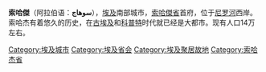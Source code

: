 {{Infobox Settlement
<!--See the Table at Infobox Settlement for all fields and descriptions of usage-->
<!-- Basic info  ---------------->
|name          =索哈杰
|other_name             =
|native_name            =  <!-- for cities whose native name is not in English -->
|nickname               = 
|settlement_type        =
|motto                  =
<!-- images and maps  ----------->
|image_skyline          = Sohag skyline.JPG
|imagesize              =300px
|image_caption          =
|image_flag             = 
|flag_size              =
|image_seal             = 
|seal_size              =
|image_shield           = 
|shield_size            =
|image_map              = 
|mapsize                =
|map_caption            = 
|pushpin_map            = Egypt<!-- the name of a location map as per http://en.wikipedia.org/wiki/Template:Location_map -->
|pushpin_label_position =bottom
|pushpin_mapsize        =300
|pushpin_map_caption    =索哈杰在埃及的位置
<!-- Location ------------------>
|subdivision_type       = 国家
|subdivision_name       = {{flag|Egypt}}
|subdivision_type1      = [[埃及行政区划|省]]
|subdivision_name1      = [[索哈杰省|索哈杰省]]
|subdivision_type2      =
|subdivision_name2      = 
|subdivision_type3      =
|subdivision_name3      = 
|<!-- Politics ----------------->
|government_footnotes   =
|government_type        =
|leader_title           =
|leader_name            =
|leader_title1          =  <!-- for places with, say, both a mayor and a city manager -->
|leader_name1           =
|established_title      =  <!-- Settled -->
|established_date       = 
<!-- Area    --------------------->
|area_magnitude         = 
|unit_pref                =Imperial <!--Enter: Imperial, if Imperial (metric) is desired-->
|area_footnotes           =
|area_total_km2           = <!-- ALL fields dealing with a measurements are subject to automatic unit conversion-->
|area_land_km2            = <!--See table @ Template:Infobox Settlement for details on automatic unit conversion-->
<!-- Population   ----------------------->
|population_as_of               =
|population_footnotes           =
|population_note                =
|population_total               = 140000
|population_density_km2         =
|population_density_sq_mi       =
|population_metro               =
|population_density_metro_km2   =
|population_density_metro_sq_mi =
|population_blank1_title        =Ethnicities
|population_blank1              =
|population_density_blank1_km2 =   
|population_density_blank1_sq_mi =
<!-- General information  --------------->
|timezone               =[[Egypt_Standard_Time|EST]] 
|utc_offset             = +2
|timezone_DST           = +3
|utc_offset_DST         = 
|latd=26|latm=33|lats=|latNS=N
|longd=31|longm=42|longs=|longEW=E
|elevation_footnotes    =  <!--for references: use <ref> </ref> tags-->
|elevation_m            = 
|elevation_ft           =
<!-- Area/postal codes & others -------->
|postal_code_type       =  <!-- enter ZIP code, Postcode, Post code, Postal code... -->
|postal_code            =
|area_code              =
|blank_name             =
|blank_info             =
|blank1_name            =
|blank1_info            =
|website                = 
|footnotes              = 
}} 

'''索哈傑'''（阿拉伯语：''' سوهاج '''），[[埃及|埃及]]南部城市，[[索哈傑省|索哈傑省]]首府，位于[[尼罗河|尼罗河]]西岸。索哈杰有着悠久的历史，在[[古埃及|古埃及]]和[[科普特|科普特]]时代就已经是大都市。现有人口14万左右。 

{{DEFAULTSORT: Sohag}}
[[Category:埃及城市|Category:埃及城市]]
[[Category:埃及省会|Category:埃及省会]]
[[Category:埃及聚居故地|Category:埃及聚居故地]]
[[Category:索哈杰省|Category:索哈杰省]]